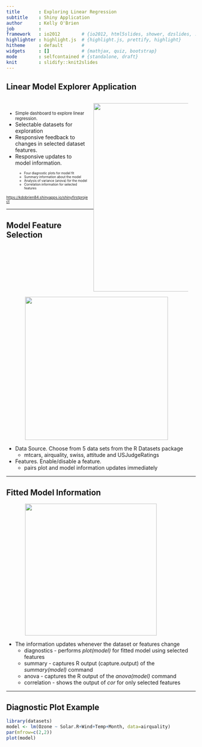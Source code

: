 ```yaml
---
title       : Exploring Linear Regression
subtitle    : Shiny Application
author      : Kelly O'Brien
job         : 
framework   : io2012        # {io2012, html5slides, shower, dzslides, ...}
highlighter : highlight.js  # {highlight.js, prettify, highlight}
hitheme     : default       # 
widgets     : []            # {mathjax, quiz, bootstrap}
mode        : selfcontained # {standalone, draft}
knit        : slidify::knit2slides
---
```



## Linear Model Explorer Application

<div style="display: block;float: right;width: 50%;padding-right:20px;">
<img src="assets/img/FullApp.png" style="height: 500px;"/>
</div>

<div style='padding-top: 20px; width: 43%;'>
<ul>
  <li style='font-size: 80%;'>Simple dashboard to explore linear regression.</li>
  <li>Selectable datasets for exploration</li>
  <li>Responsive feedback to changes in selected dataset features.</li>
  <li>Responsive updates to model information.</li>
    <ul>
      <li style='font-size: 60%;'>Four diagnostic plots for model fit</li>
      <li style='font-size: 60%;'>Summary information about the model</li>
      <li style='font-size: 60%;'>Analysis of variance (anova) for the model</li>
      <li style='font-size: 60%;'>Correlation information for selected features</li>
    </ul>
</ul>
<p style='font-size: 70%;'><a href="https://kdobrien84.shinyapps.io/shinyfirstproject">
      https://kdobrien84.shinyapps.io/shinyfirstproject</a>
</div>

---

## Model Feature Selection

<div style="display: block;padding-left:10%;">
<img src="assets/img/AppTop.png" style="height: 380px;"/>
</div>

* Data Source.  Choose from 5 data sets from the R Datasets package
  + mtcars, airquality, swiss, attitude and USJudgeRatings
* Features.  Enable/disable a feature.
  + pairs plot and model information updates immediately

---

<style>
em {
  font-style: italic
}
</style>
## Fitted Model Information

<div style="display: block;padding-left:10%;">
<img src="assets/img/AppBottom.png" style="height: 350px;"/>
</div>

* The information updates whenever the dataset or features change
  + diagnostics - performs *plot(model)* for fitted model using selected features
  + summary - captures R output (capture.output) of the *summary(model)* command
  + anova - captures the R output of the *anova(model)* command
  + correlation - shows the output of *cor* for only selected features
  

---

## Diagnostic Plot Example


```r
library(datasets)
model <- lm(Ozone ~ Solar.R+Wind+Temp+Month, data=airquality)
par(mfrow=c(2,2))
plot(model)
```


